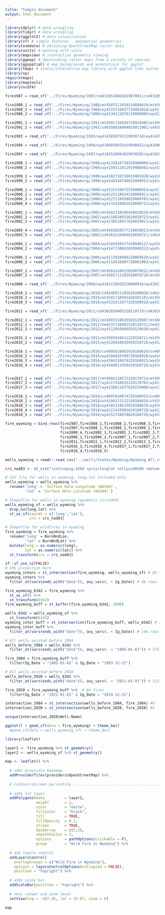 ```yaml
---
title: "Simple document"
output: html_document
---
```


```r
library(dplyr) # data wrangling
library(tidyr) # data wrangling
library(ggplot2) # data visualisation
library(sf) # simple features - geospatial geometries
library(osmdata) # obtaining OpenStreetMap vector data
library(units) # working with units
library(mapview) # interactive geometry viewing
library(ggmap) # downloading raster maps from a variety of sources
library(ggspatial) # map backgrounds and annotations for ggplot
library(tmap) # static/interactive map library with ggplot-like syntax
library(sp)
require(maps)
library(maptools)
library(ncdf4)
```


```r
fire1987 = read_sf('../Fires/Wyoming/1987/sd4328510403819870811/sd4328510403819870811_19860815_19870818_burn_bndy.shp')

fire1988_1 = read_sf('../Fires/Wyoming/1988/mt4507511010219880619/mt4507511010219880619_19860802_19890802_burn_bndy.shp')
fire1988_2 = read_sf('../Fires/Wyoming/1988/wy4115710937719881018/wy4115710937719881018_19871010_19881028_burn_bndy.shp')
fire1988_3 = read_sf('../Fires/Wyoming/1988/wy4134111078119880909/wy4134111078119880909_19880908_19880924_burn_bndy.shp')

fire1991_1 = read_sf('../Fires/Wyoming/1991/mt4501710926719910405/mt4501710926719910405_19900923_19910926_burn_bndy.shp')
fire1991_2 = read_sf('../Fires/Wyoming/1991/sd4356010404819911001/sd4356010404819911001_19901029_19911016_burn_bndy.shp')

fire1993 = read_sf('../Fires/Wyoming/1993/wy4142010756119930710/wy4142010756119930710_19930613_19930715_burn_bndy.shp')

fire1994 = read_sf('../Fires/Wyoming/1994/wy4108010933419940822/wy4108010933419940822_19940817_19940902_burn_bndy.shp')

fire1997 = read_sf('../Fires/Wyoming/1997/wy4102510904019970505/wy4102510904019970505_19960612_19970701_burn_bndy.shp')

fire1998_1 = read_sf('../Fires/Wyoming/1998/wy4133010738319980909/wy4133010738319980909_19980713_19990716_burn_bndy.shp')
fire1998_2 = read_sf('../Fires/Wyoming/1998/wy4150311012919980502/wy4150311012919980502_19980524_burn_bndy.shp')

fire1999_1 = read_sf('../Fires/Wyoming/1999/wy4102710720619991028/wy4102710720619991028_19980627_20000531_burn_bndy.shp')
fire1999_2 = read_sf('../Fires/Wyoming/1999/wy4144310749819990913/wy4144310749819990913_19970928_19990918_burn_bndy.shp')

fire2000_1 = read_sf('../Fires/Wyoming/2000/wy4115110672520000814/wy4115110672520000814_19990801_20010619_burn_bndy.shp')
fire2000_2 = read_sf('../Fires/Wyoming/2000/wy4125210924520000811/wy4125210924520000811_19990908_20000910_burn_bndy.shp')
fire2000_3 = read_sf('../Fires/Wyoming/2000/wy4127110938020000703/wy4127110938020000703_19990722_20000801_burn_bndy.shp')
fire2000_4 = read_sf('../Fires/Wyoming/2000/wy4132410901620000713/wy4132410901620000713_19990723_20000725_burn_bndy.shp')

fire2002_1 = read_sf('../Fires/Wyoming/2002/mt4502310596420020628/mt4502310596420020628_20020521_20030524_burn_bndy.shp')
fire2002_2 = read_sf('../Fires/Wyoming/2002/wy4118610933620020723/wy4118610933620020723_20010805_20020816_burn_bndy.shp')
fire2002_3 = read_sf('../Fires/Wyoming/2002/wy4130510917020020811/wy4130510917020020811_20010805_20020816_burn_bndy.shp')

fire2003_4 = read_sf('../Fires/Wyoming/2003/mt4503810577120030813/mt4503810577120030813_20030812_20040814_burn_bndy.shp')
fire2003_5 = read_sf('../Fires/Wyoming/2003/sd4363210404820030721/sd4363210404820030721_20030704_20040620_burn_bndy.shp')

fire2004_1 = read_sf('../Fires/Wyoming/2004/wy4101910477420040127/wy4101910477420040127_20030315_20040309_burn_bndy.shp')
fire2004_2 = read_sf('../Fires/Wyoming/2004/wy4147110662820040322/wy4147110662820040322_20010619_20040510_burn_bndy.shp')

fire2006_1 = read_sf('../Fires/Wyoming/2006/wy4113910608220060618/wy4113910608220060618_20040908_20070816_burn_bndy.shp')
fire2006_2 = read_sf('../Fires/Wyoming/2006/wy4114510907720061003/wy4114510907720061003_20030702_20070627_burn_bndy.shp')

fire2007_1 = read_sf('../Fires/Wyoming/2007/mt4501410623820070812/mt4501410623820070812_20030904_20070830_burn_bndy.shp')
fire2007_2 = read_sf('../Fires/Wyoming/2007/mt4502711102920070720/mt4502711102920070720_20060809_20080729_burn_bndy.shp')

fire2008 = read_sf('../Fires/Wyoming/2008/wy4101110928220080916/wy4101110928220080916_20071001_20080925_burn_bndy.shp')

fire2010_1 = read_sf('../Fires/Wyoming/2010/id4248911105820100826/id4248911105820100826_20100719_20101015_burn_bndy.shp')
fire2010_2 = read_sf('../Fires/Wyoming/2010/mt4501710565420101102/mt4501710565420101102_20101018_20101111_burn_bndy.shp')
fire2010_3 = read_sf('../Fires/Wyoming/2010/wy4131511077220100918/wy4131511077220100918_20100820_20100921_burn_bndy.shp')

fire2011 = read_sf('../Fires/Wyoming/2011/sd4362810403320110719/sd4362810403320110719_20110719_20110827_burn_bndy.shp')

fire2012_1 = read_sf('../Fires/Wyoming/2012/mt4501510635920120807/mt4501510635920120807_20110818_20120828_burn_bndy.shp')
fire2012_2 = read_sf('../Fires/Wyoming/2012/ne4337110402520120721/ne4337110402520120721_20120830_burn_bndy.shp')
fire2012_3 = read_sf('../Fires/Wyoming/2012/wy4112010606920120630/wy4112010606920120630_20110811_20130621_burn_bndy.shp')

fire2015_1 = read_sf('../Fires/Wyoming/2015/mt4503010612220150711/mt4503010612220150711_20140725_20150728_burn_bndy.shp')
fire2015_2 = read_sf('../Fires/Wyoming/2015/wy4126010920920150726/wy4126010920920150726_20140902_20150820_burn_bndy.shp')

fire2016_1 = read_sf('../Fires/Wyoming/2016/co4095810663420160619/co4095810663420160619_20150728_20170701_burn_bndy.shp')
fire2016_2 = read_sf('../Fires/Wyoming/2016/wy4104010709720160910/wy4104010709720160910_20160714_20170701_burn_bndy.shp')
fire2016_3 = read_sf('../Fires/Wyoming/2016/wy4104210676220160815/wy4104210676220160815_20160714_20170701_burn_bndy.shp')
fire2016_4 = read_sf('../Fires/Wyoming/2016/wy4104611059420160728/wy4104611059420160728_20150726_20170629_burn_bndy.shp')


fire2017_1 = read_sf('../Fires/Wyoming/2017/mt4504110573120170724/mt4504110573120170724_20160831_20170818_burn_bndy.shp')
fire2017_2 = read_sf('../Fires/Wyoming/2017/wy4117410626120170703/wy4117410626120170703_20160621_20180627_burn_bndy.shp')
fire2017_3 = read_sf('../Fires/Wyoming/2017/wy4138811077820170909/wy4138811077820170909_20160930_20171003_burn_bndy.shp')

fire2018_1 = read_sf('../Fires/Wyoming/2018/co4097810674720180915/co4097810674720180915_20170701_20190813_burn_bndy.shp')
fire2018_2 = read_sf('../Fires/Wyoming/2018/ut4194311112320180816/ut4194311112320180816_20180810_20180911_burn_bndy.shp')
fire2018_3 = read_sf('../Fires/Wyoming/2018/wy4102310619920180610/wy4102310619920180610_20170701_20190716_burn_bndy.shp')
fire2018_4 = read_sf('../Fires/Wyoming/2018/wy4121410901620180728/wy4121410901620180728_20160907_20180828_burn_bndy.shp')
fire2018_5 = read_sf('../Fires/Wyoming/2018/wy4152710878820180728/wy4152710878820180728_20160907_20180828_burn_bndy.shp')

fire_wyoming = bind_rows(fire1987,fire1988_1,fire1988_2,fire1988_3,fire1991_1,fire1991_2,fire1993,fire1994,
                         fire1997,fire1998_1,fire1998_2,fire1999_1,fire1999_2,fire2000_1,fire2000_2,fire2000_3,
                         fire2000_4,fire2002_1,fire2002_2,fire2002_3,fire2003_4,fire2003_5,fire2004_1,fire2004_2,
                         fire2006_1,fire2006_2,fire2007_1,fire2007_2,fire2008,fire2010_1,fire2010_2,fire2010_3,
                         fire2011,fire2012_1,fire2012_2,fire2012_3,fire2015_1,fire2015_2,fire2016_1,fire2016_2,
                         fire2016_3,fire2016_4,fire2017_1,fire2017_2,fire2017_3,fire2018_1,fire2018_2,fire2018_3,
                         fire2018_4,fire2018_5)

wells_wyoming = readr::read_csv('../wells/States/Wyoming/Wyoming_All.csv')
```


```r
crs_nad83 <- st_crs("+init=epsg:4269 +proj=longlat +ellps=GRS80 +datum=NAD83 +no_defs +towgs84=0,0,0") 

# CSV file for wells in wyoming, long-lat included only 
wells_wyoming = wells_wyoming %>% 
  rename('long' = `Surface Hole Longitude (WGS84)`,
         'lat' = `Surface Hole Latitude (WGS84)`)

# Shapefile for wells in wyoming (geometry included)
wells_wyoming_sf = wells_wyoming %>% 
  drop_na(long,lat) %>% 
  st_as_sf(coords = c('long','lat'),
           crs = crs_nad83)

# Shapefile for wildfires in wyoming
fire_wyoming = fire_wyoming %>% 
  rename('long' = BurnBndLon,
         'lat' = BurnBndLat) %>% 
  mutate(long = as.numeric(long),
         lat = as.numeric(lat)) %>% 
  st_transform(crs = crs_nad83)
```


```r
sf::sf_use_s2(FALSE)
# CRS projection here 
wyoming_inters = st_intersection(fire_wyoming, wells_wyoming_sf) # 83 rows
wyoming_inters %>% 
  filter_at(vars(ends_with("date")), any_vars(. < Ig_Date)) # 46 rows

fire_wyoming_6342 = fire_wyoming %>% 
  st_as_sf() %>% 
  st_transform(6342)
fire_wyoming_buff = st_buffer(fire_wyoming_6342, 1000)

wells_6342 = wells_wyoming_sf %>% 
  st_transform(6342)
wyoming_inter_buff = st_intersection(fire_wyoming_buff, wells_6342) # 273 rows
wyoming_inter_buff %>% 
  filter_at(vars(ends_with("date")), any_vars(. < Ig_Date)) # 148 rows
```


```r
# All wells existed before 1984
wells_before_1984 = wells_6342 %>% 
  filter_at(vars(ends_with("date")), any_vars(. < "1985-01-01")) # 17579 wells 

fire_1984 = fire_wyoming_buff %>% 
  filter(Ig_Date < "1985-01-01" & Ig_Date > "1983-12-31")

# All wells existed before 2020
wells_before_2020 = wells_6342 %>% 
  filter_at(vars(ends_with("date")), any_vars(. < "2021-01-01")) # 21372 wells

fire_2020 = fire_wyoming_buff %>%  # 64 fires
  filter(Ig_Date < "2021-01-01" & Ig_Date > "2019-12-31")

intersection_1984 = st_intersection(wells_before_1984, fire_1984) #0
intersection_2020 = st_intersection(wells_before_2020, fire_2020) #3

unique(intersection_2020$Well.Name)
```


```r
ggplot() + geom_sf(data = fire_wyoming) + theme_bw()
  #geom_sf(data = wells_wyoming_sf) + theme_bw()
```

```r
library(leaflet)

layer1 <- fire_wyoming %>% st_geometry()
layer2 <- wells_wyoming_sf %>% st_geometry()

map <- leaflet() %>%
  
  # adds grayscale basemap
  addProviderTiles(providers$OpenStreetMap) %>%
  
  # CalEnviroScreen percentile .............................................
  
  # adds 1st layer
  addPolygons(data         = layer1,
              weight       = 1, 
              color        = "white",
              fillColor    = "black",
              fill         = TRUE, 
              fillOpacity  = 0.1, 
              stroke       = TRUE,
              dashArray    = c(5,5), 
              smoothFactor = 3,
              options      = pathOptions(clickable = F),
              group        = "Wild Fire in Wyoming") %>%
  
  # add layers control
  addLayersControl(
    overlayGroups = c("Wild Fire in Wyoming"),
    options = layersControlOptions(collapsed = FALSE),
    position = "topright") %>%
  
  # adds scale bar  
  addScaleBar(position = "topright") %>%
  
  # sets viewer and zoom level
  setView(lng = -107.26, lat = 43.07, zoom = 6)

map

```

